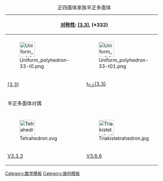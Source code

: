 {| class="wikitable" width=480
|+ 正四面体家族半正多面体
|- align=center
!colspan=7|[[:en:List of spherical symmetry groups|对称性]]: [[:en:Tetrahedral symmetry|[3,3]]], (*332)
![3,3]<sup>+</sup>, (332)
|- align=center
!{{CDD|node_1|3|node|3|node}}
!{{CDD|node_1|3|node_1|3|node}}
!{{CDD|node|3|node_1|3|node}}
!{{CDD|node|3|node_1|3|node_1}}
!{{CDD|node|3|node|3|node_1}}
!{{CDD|node_1|3|node|3|node_1}}
!{{CDD|node_1|3|node_1|3|node_1}}
!{{CDD|node_h|3|node_h|3|node_h}}
|- align=center
|[[Image:Uniform polyhedron-33-t0.png|50px]]
|[[Image:Uniform polyhedron-33-t01.png|50px]]
|[[Image:Uniform polyhedron-33-t1.png|50px]]
|[[Image:Uniform polyhedron-33-t12.png|50px]]
|[[Image:Uniform polyhedron-33-t2.png|50px]]
|[[Image:Uniform polyhedron-33-t02.png|50px]]
|[[Image:Uniform polyhedron-33-t012.png|50px]]
|[[Image:Uniform polyhedron-33-s012.png|50px]]
|- align=center
|[[正四面体|{3,3}]]
|[[截角四面体|t<sub>0,1</sub>{3,3}]]
|[[正八面体|t<sub>1</sub>{3,3}]]
|[[截角四面体|t<sub>1,2</sub>{3,3}]]
|[[正四面体|t<sub>2</sub>{3,3}]]
|[[截半立方体|t<sub>0,2</sub>{3,3}]]
|[[截角八面体|t<sub>0,1,2</sub>{3,3}]]
|[[:en:pseudoicosahedron|s{3,3}]]
|-
!colspan=8|半正多面体对偶
|- align=center 
!{{CDD|node_f1|3|node|3|node}}
!{{CDD|node_f1|3|node_f1|3|node}}
!{{CDD|node|3|node_f1|3|node}}
!{{CDD|node|3|node_f1|3|node_f1}}
!{{CDD|node|3|node|3|node_f1}}
!{{CDD|node_f1|3|node|3|node_f1}}
!{{CDD|node_f1|3|node_f1|3|node_f1}}
!{{CDD|node_fh|3|node_fh|3|node_fh}}
|- align=center
|[[Image:Tetrahedron.svg|50px]]
|[[Image:Triakistetrahedron.jpg|50px]]
|[[Image:Hexahedron.svg|50px]]
|[[Image:Triakistetrahedron.jpg|50px]]
|[[Image:Tetrahedron.svg|50px]]
|[[Image:Rhombicdodecahedron.jpg|50px]]
|[[Image:Tetrakishexahedron.jpg|50px]]
|[[Image:POV-Ray-Dodecahedron.svg|50px]]
|- align=center
|[[正四面体|V3.3.3]]
|[[三角化四面体|V3.6.6]]
|[[立方体|V3.3.3.3]]
|[[三角化四面体|V3.6.6]]
|[[正四面体|V3.3.3]]
|[[菱形十二面体|V3.4.3.4]]
|[[四角化六面体|V4.6.6]]
|[[:en:pyritohedron|V3.3.3.3.3]]
|}
<noinclude>
[[Category:数学模板]]
[[Category:幾何模板]]
</noinclude>